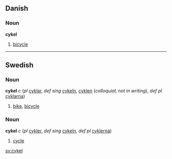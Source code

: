==Danish==
===Noun===
'''cykel'''

# [[bicycle]]

----
==Swedish==
===Noun===
'''cykel''' ''c'' (''pl'' [[cyklar]], ''def sing'' [[cykeln]], [[cyklen]] (''colloquial, not in writing''), ''def pl'' [[cyklarna]])

#[[bike]], [[bicycle]]

===Noun===
'''cykel''' ''c'' (''pl'' [[cykler]], ''def sing'' [[cykeln]], ''def pl'' [[cyklerna]])

#[[cycle]]

[[sv:cykel]]